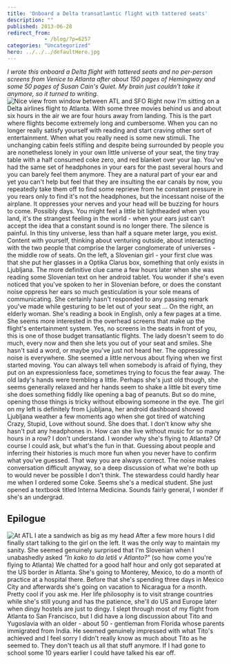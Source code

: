 ```yaml
---
title: 'Onboard a Delta transatlantic flight with tattered seats'
description: ""
published: 2013-06-28
redirect_from: 
            - /blog/?p=6257
categories: "Uncategorized"
hero: ../../../defaultHero.jpg
---
```


_I wrote this onboard a Delta flight with tattered seats and no per-person screens from Venice to Atlanta after about 150 pages of Hemingway and some 50 pages of Susan Cain's Quiet. My brain just couldn't take it anymore, so it turned to writing._ ![Nice view from window between ATL and SFO](https://www.filepicker.io/api/file/0fOq2Hu3T56fyAUwCzp2) Right now I'm sitting on a Delta airlines flight to Atlanta. With some three movies behind us and about six hours in the air we are four hours away from landing. This is the part where flights become extremely long and cumbersome. When you can no longer really satisfy yourself with reading and start craving other sort of entertainment. When what you really need is some new stimuli. The unchanging cabin feels stifling and despite being surrounded by people you are nonetheless lonely in your own little universe of your seat, the tiny tray table with a half consumed coke zero, and red blanket over your lap. You've had the same set of headphones in your ears for the past several hours and you can barely feel them anymore. They are a natural part of your ear and yet you can't help but feel that they are insulting the ear canals by now, you repeatedly take them off to find some reprieve from he constant pressure in you rears only to find it's not the headphones, but the incessant noise of the airplane. It oppresses your nerves and your head will be buzzing for hours to come. Possibly days. You might feel a little bit lightheaded when you land, it's the strangest feeling in the world - when your ears just can't accept the idea that a constant sound is no longer there. The silence is painful. In this tiny universe, less than half a square meter large, you exist. Content with yourself, thinking about venturing outside, about interacting with the two people that comprise the larger conglomerate of universes - the middle row of seats. On the left, a Slovenian girl - your first clue was that she put her glasses in a Optika Clarus box, something that only exists in Ljubljana. The more definitive clue came a few hours later when she was reading some Slovenian text on her android tablet. You wonder if she's even noticed that you've spoken to her in Slovenian before, or does the constant noise oppress her ears so much gesticulation is your sole means of communicating. She certainly hasn't responded to any passing remark you've made while gesturing to be let out of your seat ... On the right, an elderly woman. She's reading a book in English, only a few pages at a time. She seems more interested in the overhead screens that make up the flight's entertainment system. Yes, no screens in the seats in front of you, this is one of those budget transatlantic flights. The lady doesn't seem to do much, every now and then she lets you out of your seat and smiles. She hasn't said a word, or maybe you've just not heard her. The oppressing noise is everywhere. She seemed a little nervous about flying when we first started moving. You can always tell when somebody is afraid of flying, they put on an expressionless face, sometimes trying to focus the fear away. The old lady's hands were trembling a little. Perhaps she's just old though, she seems generally relaxed and her hands seem to shake a little bit every time she does something fiddly like opening a bag of peanuts. But so do mine, opening those things is tricky without elbowing someone in the eye. The girl on my left is definitely from Ljubljana, her android dashboard showed Ljubljana weather a few moments ago when she got tired of watching Crazy, Stupid, Love without sound. She does that. I don't know why she hasn't put any headphones in. How can she live without music for so many hours in a row? I don't understand. I wonder why she's flying to Atlanta? Of course I could ask, but what's the fun in that. Guessing about people and inferring their histories is much more fun when you never have to confirm what you've guessed. That way you are always correct. The noise makes conversation difficult anyway, so a deep discussion of what we're both up to would never be possible I don't think. The stewardess could hardly hear me when I ordered some Coke. Seems she's a medical student. She just opened a textbook titled Interna Medicina. Sounds fairly general, I wonder if she's an undergrad.

## Epilogue

![At ATL I ate a sandwich as big as my head](https://www.filepicker.io/api/file/PWlu24CSpag0FEKxZGH8) After a few more hours I did finally start talking to the girl on the left. It was the only way to maintain my sanity. She seemed genuinely surprised that I'm Slovenian when I unabashedly asked _"In kako to da letiš v Atlanto?"_ (so how come you're flying to Atlanta) We chatted for a good half hour and only got separated at the US border in Atlanta. She's going to Monterey, Mexico, to do a month of practice at a hospital there. Before that she's spending three days in Mexico City and afterwards she's going on vacation to Nicaragua for a month. Pretty cool if you ask me. Her life philosophy is to visit strange countries while she's still young and has the patience, she'll do US and Europe later when dingy hostels are just to dingy. I slept through most of my flight from Atlanta to San Francisco, but I did have a long discussion about Tito and Yugoslavia with an older - about 50 - gentleman from Florida whose parents immigrated from India. He seemed genuinely impressed with what Tito's achieved and I feel sorry I didn't really know as much about Tito as he seemed to. They don't teach us all that stuff anymore. If I had gone to school some 10 years earlier I could have talked his ear off.
